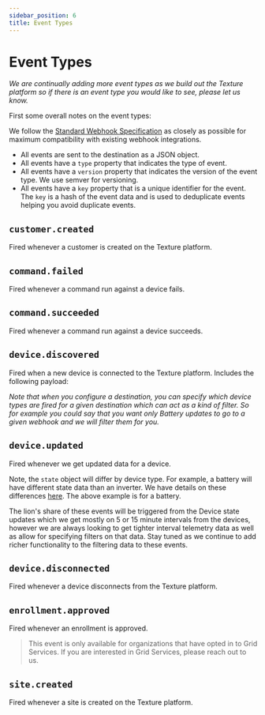 ```yaml
---
sidebar_position: 6
title: Event Types
---
```



<BackLink to="/platform-concepts/destinations" label="Destinations" />

# Event Types

_We are continually adding more event types as we build out the Texture platform so if there is an event type you would like to see, please let us know._

First some overall notes on the event types:

We follow the [Standard Webhook Specification](https://www.standardwebhooks.com/) as closely as possible for maximum compatibility with existing webhook integrations.

- All events are sent to the destination as a JSON object.
- All events have a `type` property that indicates the type of event.
- All events have a `version` property that indicates the version of the event type. We use semver for versioning.
- All events have a `key` property that is a unique identifier for the event. The `key` is a hash of the event data and is used to deduplicate events helping you avoid duplicate events.

## `customer.created`

Fired whenever a customer is created on the Texture platform.

<CustomerCreatedEvent />

## `command.failed`

Fired whenever a command run against a device fails.

<CommandFailedEvent />

## `command.succeeded`

Fired whenever a command run against a device succeeds.
<CommandSucceededEvent />

## `device.discovered`

Fired when a new device is connected to the Texture platform. Includes the following payload:

<DeviceDiscoveredEvent />

_Note that when you configure a destination, you can specify which device types are fired for a given destination which can act as a kind of filter. So for example you could say that you want only Battery updates to go to a given webhook and we will filter them for you._

## `device.updated`

Fired whenever we get updated data for a device.

<DeviceUpdatedEvent />

Note, the `state` object will differ by device type. For example, a battery will have different state data than an inverter. We have details on these differences [here](/platform-concepts/data-models/overview). The above example is for a battery.

The lion's share of these events will be triggered from the Device state updates which we get mostly on 5 or 15 minute intervals from the devices, however we are always looking to get tighter interval telemetry data as well as allow for specifying filters on that data. Stay tuned as we continue to add richer functionality to the filtering data to these events.

## `device.disconnected`

Fired whenever a device disconnects from the Texture platform.

<DeviceDisconnectedEvent />

## `enrollment.approved`

Fired whenever an enrollment is approved.

> This event is only available for organizations that have opted 
in to Grid Services. If you are interested in Grid Services, please reach out to us.

<EnrollmentApprovedEvent />

## `site.created`

Fired whenever a site is created on the Texture platform.

<SiteCreatedEvent />
